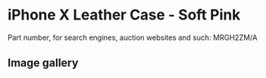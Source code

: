 
# iPhone X Leather Case - Soft Pink

Part number, for search engines, auction websites and such: MRGH2ZM/A

## Image gallery

<div style={{ width: "768px" }}>
  <GalleryComponent
    images={[
      {
        original: "/everysource/MRGH2.png",
        thumbnail: "/everypreview/MRGH2.png",
      },
      {
        original: "/everysource/MRGH2_AV1_SILVER.png",
        thumbnail: "/everypreview/MRGH2_AV1_SILVER.png",
      },
      {
        original: "/everysource/MRGH2_AV1_SPACE_GRAY.png",
        thumbnail: "/everypreview/MRGH2_AV1_SPACE_GRAY.png",
      },
      {
        original: "/everysource/MRGH2_AV2.png",
        thumbnail: "/everypreview/MRGH2_AV2.png",
      }
    ]}
  />
</div>